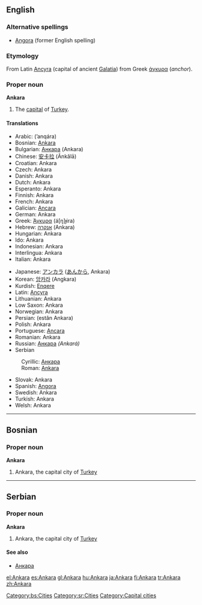 {{see|ankara}}
{{wikipedia}}
==English==

===Alternative spellings===
*[[Angora]] (former English spelling)

===Etymology===
From Latin [[Ancyra]] (capital of ancient [[Galatia]]) from Greek [[άγκυρα]] (''anchor'').

===Proper noun===
'''Ankara'''
#The [[capital]] of [[Turkey]].

====Translations====
{{top}}
*Arabic: {{ARchar|[[انقرة|أنقرة]]}} (’anqára) {{f}}
*Bosnian: [[Ankara#Bosnian|Ankara]] {{f}}
*Bulgarian: [[Анкара]] (Ankara) {{f}}
*Chinese: [[安卡拉]] (Ānkǎlā)
*Croatian: Ankara
*Czech: Ankara
*Danish: Ankara
*Dutch: Ankara
*Esperanto: Ankara
*Finnish: Ankara
*French: Ankara
*Galician: [[Ancara]]
*German: Ankara
*Greek: [[Άγκυρα]] (á[ŋ]ɟira) {{f}}
*Hebrew: [[אנקרה]] (Ankara)
*Hungarian: Ankara
*Ido: Ankara
*Indonesian: Ankara
*Interlingua: Ankara
*Italian: Ankara {{f}}
{{mid}}
*Japanese: [[アンカラ]] ([[あんから]], Ankara)
*Korean: [[앙카라]] (Angkara)
*Kurdish: [[Enqere]]
*Latin: [[Ancyra]] {{f}}
*Lithuanian: Ankara
*Low Saxon: Ankara
*Norwegian: Ankara
*Persian: {{FAchar|[[استان آنکارا]]}} (estân Ankara)
*Polish: Ankara {{f}}
*Portuguese: [[Ancara]] {{f}}
*Romanian: Ankara
*Russian: [[Анкара]] ''(Ankará)'' {{f}}
*Serbian
:Cyrillic: [[Анкара#Serbian|Анкара]] {{f}}
:Roman: [[Ankara#Serbian|Ankara]] {{f}}
*Slovak: Ankara {{f}}
*Spanish: [[Angora]] {{f}}
*Swedish: Ankara
*Turkish: Ankara
*Welsh: Ankara
{{bottom}}


----
==Bosnian==

===Proper noun===
'''Ankara''' {{f}}
#Ankara, the capital city of [[Turkey]]

[[Category:bs:Cities]]


----
==Serbian==

===Proper noun===
'''Ankara''' {{f}}
#Ankara, the capital city of [[Turkey]]

====See also====
*[[Анкара#Serbian|Анкара]]

[[Category:sr:Cities]]
[[Category:Capital cities]]

[[el:Ankara]]
[[es:Ankara]]
[[gl:Ankara]]
[[hu:Ankara]]
[[ja:Ankara]]
[[fi:Ankara]]
[[tr:Ankara]]
[[zh:Ankara]]
